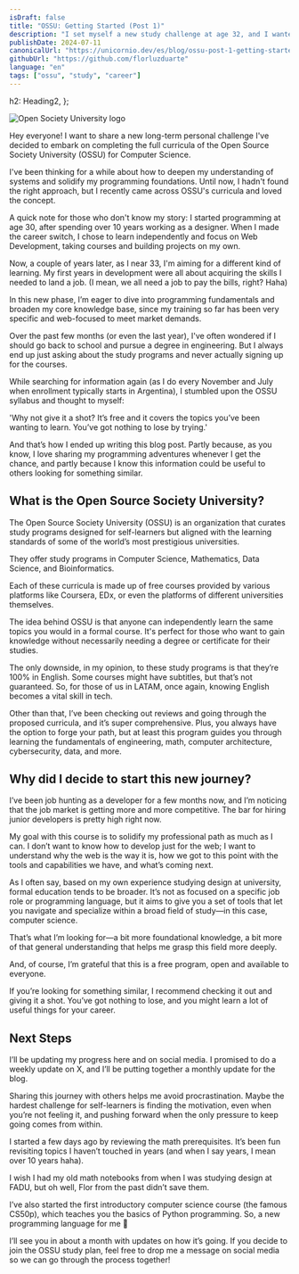 ```yaml
---
isDraft: false
title: "OSSU: Getting Started (Post 1)"
description: "I set myself a new study challenge at age 32, and I wanted to share all about it with you."
publishDate: 2024-07-11
canonicalUrl: "https://unicornio.dev/es/blog/ossu-post-1-getting-started"
githubUrl: "https://github.com/florluzduarte"
language: "en"
tags: ["ossu", "study", "career"]
---
```


  h2: Heading2,
};

<BlogSeriesAlert 
  link={ossuEnglishSeriesAlert.link} 
  title={ossuEnglishSeriesAlert.title} 
  description={ossuEnglishSeriesAlert.description} 
/>

![Open Society University logo](src/assets/blog/ossu/ossu.png)

Hey everyone! I want to share a new long-term personal challenge I've decided to embark on completing the full curricula of the Open Source Society University (OSSU) for Computer Science.

I've been thinking for a while about how to deepen my understanding of systems and solidify my programming foundations. Until now, I hadn't found the right approach, but I recently came across OSSU's curricula and loved the concept.

A quick note for those who don't know my story: I started programming at age 30, after spending over 10 years working as a designer. When I made the career switch, I chose to learn independently and focus on Web Development, taking courses and building projects on my own.

Now, a couple of years later, as I near 33, I'm aiming for a different kind of learning. My first years in development were all about acquiring the skills I needed to land a job. (I mean, we all need a job to pay the bills, right? Haha)

In this new phase, I’m eager to dive into programming fundamentals and broaden my core knowledge base, since my training so far has been very specific and web-focused to meet market demands.

Over the past few months (or even the last year), I've often wondered if I should go back to school and pursue a degree in engineering. But I always end up just asking about the study programs and never actually signing up for the courses.

While searching for information again (as I do every November and July when enrollment typically starts in Argentina), I stumbled upon the OSSU syllabus and thought to myself:

'Why not give it a shot? It’s free and it covers the topics you’ve been wanting to learn. You’ve got nothing to lose by trying.'

And that’s how I ended up writing this blog post. Partly because, as you know, I love sharing my programming adventures whenever I get the chance, and partly because I know this information could be useful to others looking for something similar.  



## What is the Open Source Society University?

The Open Source Society University (OSSU) is an organization that curates study programs designed for self-learners but aligned with the learning standards of some of the world’s most prestigious universities.

They offer study programs in Computer Science, Mathematics, Data Science, and Bioinformatics.

Each of these curricula is made up of free courses provided by various platforms like Coursera, EDx, or even the platforms of different universities themselves.

The idea behind OSSU is that anyone can independently learn the same topics you would in a formal course. It's perfect for those who want to gain knowledge without necessarily needing a degree or certificate for their studies.

The only downside, in my opinion, to these study programs is that they’re 100% in English. Some courses might have subtitles, but that’s not guaranteed. So, for those of us in LATAM, once again, knowing English becomes a vital skill in tech.

Other than that, I’ve been checking out reviews and going through the proposed curricula, and it’s super comprehensive. Plus, you always have the option to forge your path, but at least this program guides you through learning the fundamentals of engineering, math, computer architecture, cybersecurity, data, and more. 


## Why did I decide to start this new journey?

I’ve been job hunting as a developer for a few months now, and I’m noticing that the job market is getting more and more competitive. The bar for hiring junior developers is pretty high right now.

My goal with this course is to solidify my professional path as much as I can. I don’t want to know how to develop just for the web; I want to understand why the web is the way it is, how we got to this point with the tools and capabilities we have, and what’s coming next.

As I often say, based on my own experience studying design at university, formal education tends to be broader. It’s not as focused on a specific job role or programming language, but it aims to give you a set of tools that let you navigate and specialize within a broad field of study—in this case, computer science.

That’s what I’m looking for—a bit more foundational knowledge, a bit more of that general understanding that helps me grasp this field more deeply.

And, of course, I’m grateful that this is a free program, open and available to everyone.

If you’re looking for something similar, I recommend checking it out and giving it a shot. You’ve got nothing to lose, and you might learn a lot of useful things for your career.


## Next Steps

I’ll be updating my progress here and on social media. I promised to do a weekly update on X, and I’ll be putting together a monthly update for the blog.

Sharing this journey with others helps me avoid procrastination. Maybe the hardest challenge for self-learners is finding the motivation, even when you’re not feeling it, and pushing forward when the only pressure to keep going comes from within.

I started a few days ago by reviewing the math prerequisites. It’s been fun revisiting topics I haven’t touched in years (and when I say years, I mean over 10 years haha).

I wish I had my old math notebooks from when I was studying design at FADU, but oh well, Flor from the past didn’t save them.

I’ve also started the first introductory computer science course (the famous CS50p), which teaches you the basics of Python programming. So, a new programming language for me 🙌

I’ll see you in about a month with updates on how it’s going. If you decide to join the OSSU study plan, feel free to drop me a message on social media so we can go through the process together!